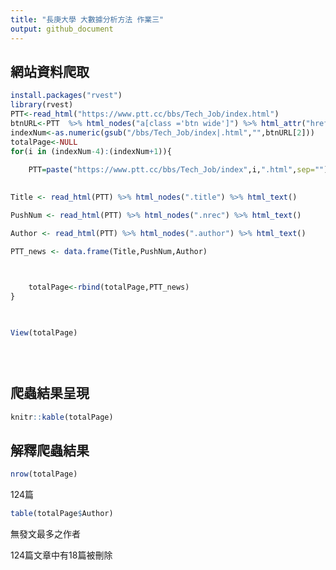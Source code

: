 ---
title: "長庚大學 大數據分析方法 作業三"
output: github_document
---


   

   

    

## 網站資料爬取
```{r}
install.packages("rvest")
library(rvest)
PTT<-read_html("https://www.ptt.cc/bbs/Tech_Job/index.html")
btnURL<-PTT  %>% html_nodes("a[class ='btn wide']") %>% html_attr("href")
indexNum<-as.numeric(gsub("/bbs/Tech_Job/index|.html","",btnURL[2]))
totalPage<-NULL
for(i in (indexNum-4):(indexNum+1)){
   
    PTT=paste("https://www.ptt.cc/bbs/Tech_Job/index",i,".html",sep="")

    
Title <- read_html(PTT) %>% html_nodes(".title") %>% html_text() 

PushNum <- read_html(PTT) %>% html_nodes(".nrec") %>% html_text() 

Author <- read_html(PTT) %>% html_nodes(".author") %>% html_text() 

PTT_news <- data.frame(Title,PushNum,Author)


  
    totalPage<-rbind(totalPage,PTT_news)
}

  

View(totalPage)

    



```

## 爬蟲結果呈現
```{r}

knitr::kable(totalPage) 
```

## 解釋爬蟲結果 
```{r}
nrow(totalPage)


```

124篇

```{r}
table(totalPage$Author)
```
無發文最多之作者

124篇文章中有18篇被刪除


